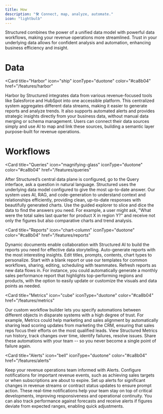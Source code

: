 ```yaml
---
title: How
description: "🛠️ Connect, map, analyze, automate."
icon: "lightbulb"
---
```


Structured combines the power of a unified data model with powerful data workflows, making your revenue operations more streamlined. Trust in your underlying data allows for confident analysis and automation, enhancing business efficiency and insight.

# Data

<Card
  title="Harbor"
  icon="ship"
  iconType="duotone"
  color="#ca8b04"
  href="/features/harbor"
>
  Harbor by Structured integrates data from various revenue-focused tools like
  Salesforce and HubSpot into one accessible platform. This centralized system
  aggregates different data streams, making it easier to generate reports and
  analyze trends. It also supports automated alerts and provides strategic
  insights directly from your business data, without manual data merging or
  schema management. Users can connect their data sources simply and use AI to
  map and link these sources, building a semantic layer purpose-built for
  revenue operations.
</Card>

# Workflows

<Card
  title="Queries"
  icon="magnifying-glass"
  iconType="duotone"
  color="#ca8b04"
  href="/features/queries"
>
  After Structured’s central data plane is configured, go to the Query
  interface, ask a question in natural language. Structured uses the underlying
  data model configured to give the most up-to-date answer. Our system uses AI,
  RAG, and code-generation to understand context and relationships efficiently,
  providing clean, up-to-date responses with beautifully generated charts. Use
  the guided explorer to slice and dice the data to find the answers you need.
  For example, a user might ask, "What were the total sales last quarter for
  product X in region Y?" and receive not only the figures but also comparative
  charts and trend analysis.
</Card>

<Card
  title="Reports"
  icon="chart-column"
  iconType="duotone"
  color="#ca8b04"
  href="/features/reports"
>
  Dynamic documents enable collaboration with Structured AI to build the reports
  you need for effective data storytelling. Auto-generate reports with the most
  interesting insights. Edit titles, prompts, contents, chart types to
  personalize. Start with a blank report or use our templates for common
  workflows, sharing, editing, scheduling with teammates. Refresh reports as new
  data flows in. For instance, you could automatically generate a monthly sales
  performance report that highlights top-performing regions and products, with
  the option to easily update or customize the visuals and data points as
  needed.
</Card>

<Card
  title="Metrics"
  icon="cube"
  iconType="duotone"
  color="#ca8b04"
  href="/features/metrics"
>
  Our custom workflow builder lets you specify automations between different
  objects in disparate systems with a high degree of trust. For example, Metrics
  could help marketing and sales alignment by automatically sharing lead scoring
  updates from marketing the CRM, ensuring that sales reps focus their efforts
  on the most qualified leads. View Structured Metrics run history, track
  changes over time, identify failures, resolve issues. Share these automations
  with your team -- so you never become a single point of failure again.
</Card>

<Card
  title="Alerts"
  icon="bell"
  iconType="duotone"
  color="#ca8b04"
  href="/features/alerts"
>
Keep your revenue operations team informed with Alerts. Configure notifications for 
important revenue events, such as achieving sales targets or when subscriptions are 
about to expire. Set up alerts for significant changes in revenue streams or contract 
status updates to ensure prompt action. These real-time notifications help your team 
stay on top of critical developments, improving responsiveness and operational continuity. 
You can also track performance against forecasts and receive alerts if figures deviate from 
expected ranges, enabling quick adjustments.

</Card>
